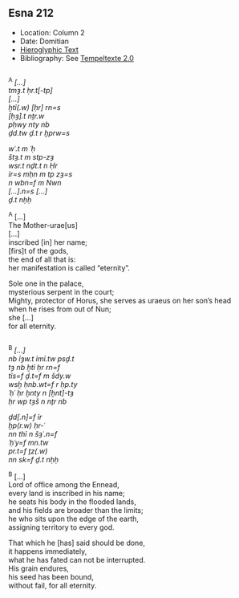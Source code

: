 ## Esna 212 {-}  
  
<style>  
  
  .col2 {  
    columns: 2 320px;         /* number of columns and width in pixels*/  
    -webkit-columns: 2 320px; /* chrome, safari */  
    -moz-columns: 2 320px;    /* firefox */  
    -webkit-column-break-inside: avoid;  
    -page-break-inside: avoid;  
    -break-inside: avoid;  
  }  
  
</style>  

- Location: Column 2
- Date: Domitian 
- [Hieroglyphic Text](https://www.ifao.egnet.net/uploads/publications/enligne/Temples-Esna003.pdf#page=92){target="_blank"}  
- Bibliography: See [Tempeltexte 2.0](http://www.tempeltexte.uni-tuebingen.de/portal/#/text-detail/930)


<div class="col2">  
   
^A^ *[...]*  
*tmȝ.t ḥr.t[-tp]*  
*[...]*  
*ḫtỉ(.w) [ḥr] rn=s*  
*[ḥȝ].t nṯr.w*  
*pḥwy nty nb*  
*ḏd.tw ḏ.t r ḫprw=s*  
   
*wʿ.t m ʿḥ*  
*štȝ.t m stp-zȝ*  
*wsr.t nḏt.t n Ḥr*  
*ỉr=s mḥn m tp zȝ=s*  
*n wbn=f m Nwn*  
*[...].n=s [...]*  
*ḏ.t nḥḥ *  
  
^A^ [...]   
The Mother-urae[us]  
[...]  
inscribed [in] her name;  
[firs]t of the gods,  
the end of all that is:  
her manifestation is called "eternity".  
  
Sole one in the palace,  
mysterious serpent in the court;  
Mighty, protector of Horus,
she serves as uraeus on her son's head  
when he rises from out of Nun;  
she [...]  
for all eternity.

</div>

<div class="col2">

^B^ *[...]*  
*nb ỉȝw.t ỉmỉ.tw psḏ.t*  
*tȝ nb ḫtỉ ḥr rn=f*  
*tỉs=f ḏ.t=f m šdy.w*  
*wsḫ ḥnb.wt=f r ḥp.ty*  
*ʿḥʿ ḥr ḫnty n [ḫnt]-tȝ*  
*ḥr wp tȝš n nṯr nb*  
   
*ḏd[.n]=f ỉr *  
*ḫp(r.w) ḥr-ʿ*  
*nn thỉ n šȝʿ.n=f*  
*ʿḥʿy=f mn.tw*  
*pr.t=f ṯz(.w)*  
*nn sk=f ḏ.t nḥḥ*   
  
^B^ [...]  
Lord of office among the Ennead,  
every land is inscribed in his name;   
he seats his body in the flooded lands,  
and his fields are broader than the limits;  
he who sits upon the edge of the earth,  
assigning territory to every god. 
  
That which he [has] said should be done,  
it happens immediately,  
what he has fated can not be interrupted.  
His grain endures,  
his seed has been bound,  
without fail, for all eternity.

</div>